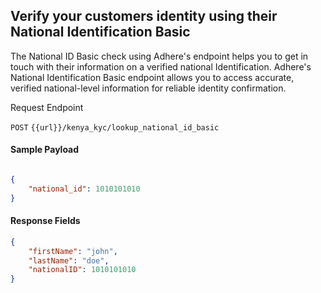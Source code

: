 ## Verify your customers identity using their National Identification Basic

The National ID Basic check using Adhere's endpoint helps you to get in touch with their information on a verified national Identification.
Adhere's National Identification Basic endpoint allows you to access accurate, verified national-level information for reliable identity confirmation.


Request Endpoint

`POST` `{{url}}/kenya_kyc/lookup_national_id_basic`


#### Sample Payload

``` json

{
    "national_id": 1010101010
}
```

#### Response Fields
```json
{
    "firstName": "john",
    "lastName": "doe",
    "nationalID": 1010101010
}
```